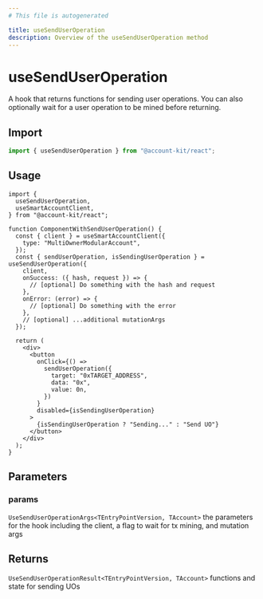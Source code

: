 ```yaml
---
# This file is autogenerated

title: useSendUserOperation
description: Overview of the useSendUserOperation method
---
```


# useSendUserOperation

A hook that returns functions for sending user operations.
You can also optionally wait for a user operation to be mined before returning.

## Import

```ts
import { useSendUserOperation } from "@account-kit/react";
```

## Usage

```tsx
import {
  useSendUserOperation,
  useSmartAccountClient,
} from "@account-kit/react";

function ComponentWithSendUserOperation() {
  const { client } = useSmartAccountClient({
    type: "MultiOwnerModularAccount",
  });
  const { sendUserOperation, isSendingUserOperation } = useSendUserOperation({
    client,
    onSuccess: ({ hash, request }) => {
      // [optional] Do something with the hash and request
    },
    onError: (error) => {
      // [optional] Do something with the error
    },
    // [optional] ...additional mutationArgs
  });

  return (
    <div>
      <button
        onClick={() =>
          sendUserOperation({
            target: "0xTARGET_ADDRESS",
            data: "0x",
            value: 0n,
          })
        }
        disabled={isSendingUserOperation}
      >
        {isSendingUserOperation ? "Sending..." : "Send UO"}
      </button>
    </div>
  );
}
```

## Parameters

### params

`UseSendUserOperationArgs<TEntryPointVersion, TAccount>`
the parameters for the hook including the client, a flag to wait for tx mining, and mutation args

## Returns

`UseSendUserOperationResult<TEntryPointVersion, TAccount>`
functions and state for sending UOs
